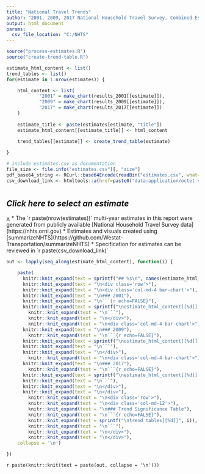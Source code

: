 ```yaml
---
title: "National Travel Trends"
author: "2001, 2009, 2017 National Household Travel Survey, Combined Estimates"
output: html_document
params:
  csv_file_location: "C:/NHTS"
---
```


<link rel="stylesheet" href="//code.jquery.com/ui/1.12.1/themes/base/jquery-ui.css">
<script src="https://code.jquery.com/ui/1.12.1/jquery-ui.js"></script>
<script src="https://omnipotent.net/jquery.sparkline/2.1.2/jquery.sparkline.min.js"></script>


```r

source("process-estimates.R")
source("create-trend-table.R")

estimate_html_content <- list()
trend_tables <- list()
for(estimate in 1:nrow(estimates)) {

	html_content <- list(
			"2001" = make_chart(results_2001[[estimate]]),
			"2009" = make_chart(results_2009[[estimate]]),
			"2017" = make_chart(results_2017[[estimate]])
	)
	
	estimate_title <- paste(estimates[estimate, "title"])
	estimate_html_content[[estimate_title]] <- html_content
	
	trend_tables[[estimate]] <- create_trend_table(estimate)

}

# include estimates.csv as documentation
file_size <- file.info("estimates.csv")[, "size"]
pdf_base64_string <- RCurl::base64Encode(readBin("estimates.csv", what="raw", n=file_size+16)) # need +16 byte overflow buffer
csv_download_link <- htmltools::a(href=paste0("data:application/octet-stream;base64,", pdf_base64_string), download="estimates.csv", "estimates.csv")

```

# {.tabset .tabset-dropdown}

## <i>Click here to select an estimate</i>
<div class="alert alert-success alert-dismissible"">
<a href="#" class="close" data-dismiss="alert" aria-label="close" style="transform:scale(2);">&times;</a>

* The `r paste(nrow(estimates))` multi-year estimates in this report were generated from publicly available [National Household Travel Survey data](https://nhts.ornl.gov)

* Estimates and visuals created using [summarizeNHTS](https://github.com/Westat-Transportation/summarizeNHTS)

* Specification for estimates can be reviewed in `r paste(csv_download_link)`

</div>

<!-- loop through estimate records and create pages using rmarkdown syntax -->
```r

out <- lapply(seq_along(estimate_html_content), function(i) {

	paste(
	  knitr::knit_expand(text = sprintf("## %s\n", names(estimate_html_content)[i])),
	  knitr::knit_expand(text = "\n<div class='row'>"),
	  knitr::knit_expand(text = "\n<div class='col-md-4 bar-chart'>"),
	  knitr::knit_expand(text = "\n### 2001"),
	  knitr::knit_expand(text = "\n```{r echo=FALSE}"),
	  knitr::knit_expand(text = sprintf("\nestimate_html_content[[%d]][['2001']]", i)),
		knitr::knit_expand(text = "\n```"),
		knitr::knit_expand(text = "\n</div>"),
		knitr::knit_expand(text = "\n<div class='col-md-4 bar-chart'>"),
	  knitr::knit_expand(text = "\n### 2009"),
		knitr::knit_expand(text = "\n```{r echo=FALSE}"),
	  knitr::knit_expand(text = sprintf("\nestimate_html_content[[%d]][['2009']]", i)),
	  knitr::knit_expand(text = "\n```"),
	  knitr::knit_expand(text = "\n</div>"),
		knitr::knit_expand(text = "\n<div class='col-md-4 bar-chart'>"),
	  knitr::knit_expand(text = "\n### 2017"),
		knitr::knit_expand(text = "\n```{r echo=FALSE}"),
	  knitr::knit_expand(text = sprintf("\nestimate_html_content[[%d]][['2017']]", i)),
	  knitr::knit_expand(text = "\n```"),
	  knitr::knit_expand(text = "\n</div>"),
	  knitr::knit_expand(text = "\n</div>"),
		knitr::knit_expand(text = "\n<div class='row'>"),
		knitr::knit_expand(text = "\n<div class='col-md-12'>"),
		knitr::knit_expand(text = "\n### Trend Significance Table"),
		knitr::knit_expand(text = "\n```{r echo=FALSE}"),
		knitr::knit_expand(text = sprintf("\ntrend_tables[[%d]]", i)),
		knitr::knit_expand(text = "\n```"),
		knitr::knit_expand(text = "\n</div>"),
		knitr::knit_expand(text = "\n</div>"),
	collapse = '\n')

})

```

`r paste(knitr::knit(text = paste(out, collapse = '\n')))`

<!-- ------------------------------------------------- -->
<!-- menu (tabs-as-dropdown) styling -->
<style>
	.tabset-dropdown > .nav-tabs {
		width: 100%;
		display: inline-block;
		overflow: hidden;
	}
	li[role=presentation] > a[role=tab], .nav-tabs:not(.nav-tabs-open) {
		cursor: pointer !important;
	}
	li[role=presentation]:not(.active) > a[role=tab] {
	 width: 100%;
	}
</style>

<!-- sparklines tooltip -->
<script> 

	$(function() {
	    $(".gmisc_table").tooltip({
	      content:function(){
	        var regex = new RegExp("\\|", "g");
	        var title_tag = this.getAttribute("title");
	        var title_tag = title_tag.replace(regex, "<br>");
	        return '<div> ' + title_tag + '</div>';
	      }
	  });
	});
</script>

<!-- sparklines -->
<script type="text/javascript">
	$('.sparklines').sparkline('html', {
	  disableTooltips: true,
	  type: 'line', 
	  chartRangeMin: '-1', 
	  chartRangeMax: '1', 
	  width: '35px',
	  height: '30px',
	  spotColor: 'black',
	  minSpotColor: 'black',
	  maxSpotColor: 'black',
	  valueSpots: {':100': 'black'}
	});
</script>

<!-- bar chart pop-ups/modal-dialogs -->
<script>
	$(".col-md-4").each(function() {
		$(this).find("h3").click(function(){
			html_widget_div = $(this).parent().children().find("div").parent().first()
			temp_clone_id_name = "dialog_"+html_widget_div.attr("id");
			$(document.body).append("<div id ="+temp_clone_id_name+"></div>");
			$("#"+temp_clone_id_name).dialog({
				autoOpen: false,
				modal: true,
				width: 940,
				title: $(this).text(),
				close:function(event, ui) {
					$("#"+html_widget_div.attr("id")).append($("#"+temp_clone_id_name).contents());
					$(document.body).remove("#"+temp_clone_id_name);
				}
			});
			$("#"+temp_clone_id_name).append(html_widget_div.contents());
			$("#"+temp_clone_id_name).dialog("open");
		});
	});
	
	$(".bar-chart > h3").prop("title", "+");
	$(".bar-chart > h3").css("cursor", "pointer");
</script>

<!-- trend significance table column widths -->
<script>
	$(".gmisc_table tr:not(:first-child) th:odd").css({"max-width": "75px", "min-width": "75px"})
	$(".gmisc_table tr td:first-child").css({"min-width": "150px"})
</script>
